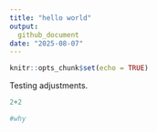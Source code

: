 ```yaml
---
title: "hello world"
output: 
  github_document
date: "2025-08-07"
---
```


```r
knitr::opts_chunk$set(echo = TRUE)
```

Testing adjustments. 

```r
2+2

#why
```

